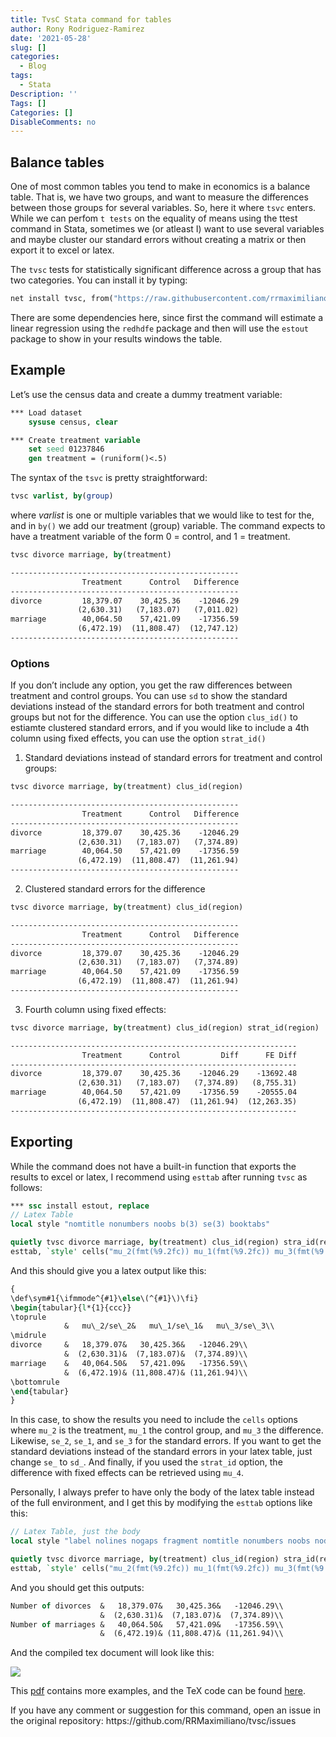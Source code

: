 ```yaml
---
title: TvsC Stata command for tables
author: Rony Rodriguez-Ramirez
date: '2021-05-28'
slug: []
categories:
  - Blog
tags:
  - Stata
Description: ''
Tags: []
Categories: []
DisableComments: no
---
```


## Balance tables

One of most common tables you tend to make in economics is a balance table. That is, we have two groups, and want to measure the differences between those groups for several variables. So, here it where `tsvc` enters. While we can perfom `t tests` on the equality of means using the ttest command in Stata, sometimes we (or atleast I) want to use several variables and maybe cluster our standard errors without creating a matrix or then export it to excel or latex.

The `tvsc` tests for statistically significant difference across a group that has two categories. You can install it by typing:

```stata
net install tvsc, from("https://raw.githubusercontent.com/rrmaximiliano/tvsc/main") replace
```

There are some dependencies here, since first the command will estimate a linear regression using the `redhdfe` package and then will use the `estout` package to show in your results windows the table.

## Example

Let's use the census data and create a dummy treatment variable: 

```stata
*** Load dataset
    sysuse census, clear 

*** Create treatment variable
    set seed 01237846
    gen treatment = (runiform()<.5)
```

The syntax of the `tsvc` is pretty straightforward:

```stata
tvsc varlist, by(group)
```

where _varlist_ is one or multiple variables that we would like to test for the, and in `by()` we add our treatment (group) variable. The command expects to have a treatment variable of the form 0 = control, and 1 = treatment. 

```stata
tvsc divorce marriage, by(treatment)
```

```stata
---------------------------------------------------
                Treatment      Control   Difference
---------------------------------------------------
divorce         18,379.07    30,425.36    -12046.29
               (2,630.31)   (7,183.07)   (7,011.02)
marriage        40,064.50    57,421.09    -17356.59
               (6,472.19)  (11,808.47)  (12,747.12)
---------------------------------------------------
```

### Options

If you don't include any option, you get the raw differences between treatment and control groups. You can use `sd` to show the standard deviations instead of the standard errors for both treatment and control groups but not for the difference. You can use the option `clus_id()` to estiamte clustered standard errors, and if you would like to include a 4th column using fixed effects, you can use the option `strat_id()`

1. Standard deviations instead of standard errors for treatment and control groups: 

```stata
tvsc divorce marriage, by(treatment) clus_id(region)
```

```stata
---------------------------------------------------
                Treatment      Control   Difference
---------------------------------------------------
divorce         18,379.07    30,425.36    -12046.29
               (2,630.31)   (7,183.07)   (7,374.89)
marriage        40,064.50    57,421.09    -17356.59
               (6,472.19)  (11,808.47)  (11,261.94)
---------------------------------------------------
```

2. Clustered standard errors for the difference

```stata
tvsc divorce marriage, by(treatment) clus_id(region)
```

```stata
---------------------------------------------------
                Treatment      Control   Difference
---------------------------------------------------
divorce         18,379.07    30,425.36    -12046.29
               (2,630.31)   (7,183.07)   (7,374.89)
marriage        40,064.50    57,421.09    -17356.59
               (6,472.19)  (11,808.47)  (11,261.94)
---------------------------------------------------
```

3. Fourth column using fixed effects:

```stata
tvsc divorce marriage, by(treatment) clus_id(region) strat_id(region)
```

```stata
----------------------------------------------------------------
                Treatment      Control         Diff      FE Diff
----------------------------------------------------------------
divorce         18,379.07    30,425.36    -12046.29    -13692.48
               (2,630.31)   (7,183.07)   (7,374.89)   (8,755.31)
marriage        40,064.50    57,421.09    -17356.59    -20555.04
               (6,472.19)  (11,808.47)  (11,261.94)  (12,263.35)
----------------------------------------------------------------
```

## Exporting

While the command does not have a built-in function that exports the results to excel or latex, I recommend using `esttab` after running `tvsc` as follows:


```stata
*** ssc install estout, replace
// Latex Table
local style "nomtitle nonumbers noobs b(3) se(3) booktabs"

quietly tvsc divorce marriage, by(treatment) clus_id(region) stra_id(region) labels
esttab, `style' cells("mu_2(fmt(%9.2fc)) mu_1(fmt(%9.2fc)) mu_3(fmt(%9.2fc))" "se_2(par) se_1(par) se_3(par)") 
```

And this should give you a latex output like this:

```stata
{
\def\sym#1{\ifmmode^{#1}\else\(^{#1}\)\fi}
\begin{tabular}{l*{1}{ccc}}
\toprule
            &   mu\_2/se\_2&   mu\_1/se\_1&   mu\_3/se\_3\\
\midrule
divorce     &   18,379.07&   30,425.36&   -12046.29\\
            &  (2,630.31)&  (7,183.07)&  (7,374.89)\\
marriage    &   40,064.50&   57,421.09&   -17356.59\\
            &  (6,472.19)& (11,808.47)& (11,261.94)\\
\bottomrule
\end{tabular}
}
```

In this case, to show the results you need to include the `cells` options where `mu_2` is the treatment, `mu_1` the control group, and `mu_3` the difference. Likewise, `se_2`, `se_1`, and `se_3` for the standard errors. If you want to get the standard deviations instead of the standard errors in your latex table, just change `se_` to `sd_`. And finally, if you used the `strat_id` option, the difference with fixed effects can be retrieved using `mu_4`.  

Personally, I always prefer to have only the body of the latex table instead of the full environment, and I get this by modifying the `esttab` options like this:


```stata
// Latex Table, just the body
local style "label nolines nogaps fragment nomtitle nonumbers noobs nodep collabels(none) booktabs b(3) se(3)"

quietly tvsc divorce marriage, by(treatment) clus_id(region) stra_id(region) labels
esttab, `style' cells("mu_2(fmt(%9.2fc)) mu_1(fmt(%9.2fc)) mu_3(fmt(%9.2fc))" "se_2(par) se_1(par) se_3(par)") 
```

And you should get this outputs:

```stata
Number of divorces  &   18,379.07&   30,425.36&   -12046.29\\
                    &  (2,630.31)&  (7,183.07)&  (7,374.89)\\
Number of marriages &   40,064.50&   57,421.09&   -17356.59\\
                    &  (6,472.19)& (11,808.47)& (11,261.94)\\
```


And the compiled tex document will look like this:


![](figs/tab1.png)

This [pdf](https://rawcdn.githack.com/RRMaximiliano/tvsc/c1ad6118a944c4ae8dfa67a0f05a87bcce3911b9/outputs/00_index.pdf) contains more examples, and the TeX code can be found [here](https://github.com/RRMaximiliano/tvsc/blob/main/outputs/00_index.tex). 

If you have any comment or suggestion for this command, open an issue in the original repository: https://github.com/RRMaximiliano/tvsc/issues



